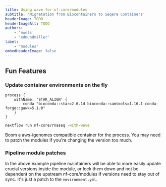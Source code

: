 ```yaml
---
title: Using wave for nf-core/modules
subtitle: 'Migratation from Biocontainers to Seqera Containers'
headerImage: TODO
headerImageAlt: TODO
authors:
    - 'ewels'
    - 'edmundmiller'
label:
    - 'modules'
embedHeaderImage: false
---
```


## Fun Features

<!-- Free wins? -->

### Update container environments on the fly

```nextflow
process {
    withName: 'STAR_ALIGN' {
        conda "bioconda::star=2.6.1d bioconda::samtools=1.16.1 conda-forge::gawk=5.1.0"
    }
}
```

```bash
nextflow run nf-core/rnaseq -with-wave
```

Boom a aws-igenomes compatible container for the process. You may need to patch the modules if you're changing the version too much.

### Pipeline module patches

In the above example pipeline maintainers will be able to more easily update crucial versions inside the module, or lock them down and not be dependent on the upstream nf-core/modules if versions need to stay out of sync. It's just a patch to the `environment.yml`.

<!-- TODO Come up with a practical example of why this might happen-->
